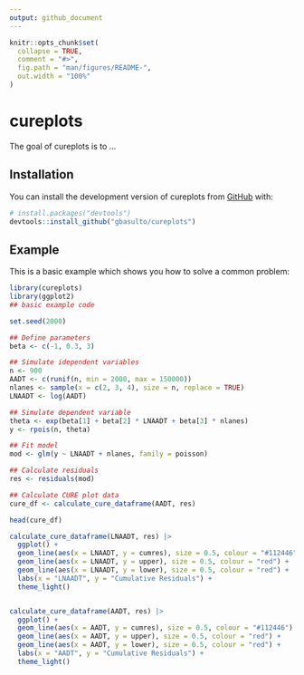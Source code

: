 ```yaml
---
output: github_document
---
```


<!-- README.md is generated from README.Rmd. Please edit that file -->

```r
knitr::opts_chunk$set(
  collapse = TRUE,
  comment = "#>",
  fig.path = "man/figures/README-",
  out.width = "100%"
)
```

# cureplots

<!-- badges: start -->
<!-- badges: end -->

The goal of cureplots is to ...

## Installation

You can install the development version of cureplots from [GitHub](https://github.com/) with:

``` r
# install.packages("devtools")
devtools::install_github("gbasulto/cureplots")
```

## Example

This is a basic example which shows you how to solve a common problem:

```r
library(cureplots)
library(ggplot2)
## basic example code

set.seed(2000)

## Define parameters
beta <- c(-1, 0.3, 3)

## Simulate idependent variables
n <- 900
AADT <- c(runif(n, min = 2000, max = 150000))
nlanes <- sample(x = c(2, 3, 4), size = n, replace = TRUE)
LNAADT <- log(AADT)

## Simulate dependent variable
theta <- exp(beta[1] + beta[2] * LNAADT + beta[3] * nlanes)
y <- rpois(n, theta)

## Fit model
mod <- glm(y ~ LNAADT + nlanes, family = poisson)

## Calculate residuals
res <- residuals(mod)

## Calculate CURE plot data
cure_df <- calculate_cure_dataframe(AADT, res)

head(cure_df)

calculate_cure_dataframe(LNAADT, res) |>
  ggplot() +
  geom_line(aes(x = LNAADT, y = cumres), size = 0.5, colour = "#112446") +
  geom_line(aes(x = LNAADT, y = upper), size = 0.5, colour = "red") +
  geom_line(aes(x = LNAADT, y = lower), size = 0.5, colour = "red") +
  labs(x = "LNAADT", y = "Cumulative Residuals") +
  theme_light()


calculate_cure_dataframe(AADT, res) |>
  ggplot() +
  geom_line(aes(x = AADT, y = cumres), size = 0.5, colour = "#112446") +
  geom_line(aes(x = AADT, y = upper), size = 0.5, colour = "red") +
  geom_line(aes(x = AADT, y = lower), size = 0.5, colour = "red") +
  labs(x = "AADT", y = "Cumulative Residuals") +
  theme_light()
```


